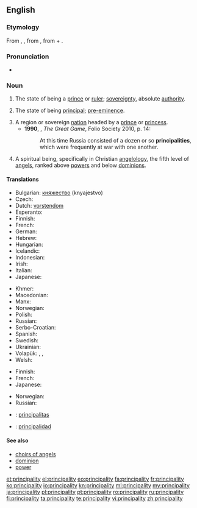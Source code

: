 ==English==

===Etymology===
From {{etyl|xno|en}} {{term|principalté|lang=fro}}, {{etyl|frm|en}} {{term|principalté|lang=frm}}, from {{etyl|LL.|en}} {{term|principalitas}}, from {{etyl|la|en}} {{term|principalis|principālis|principal|lang=la}} + {{term|-tas}}.

===Pronunciation===
* {{a|UK}} {{IPA|/pɹɪnsᵻˈpalᵻti/}}

===Noun===
{{en-noun|principalities}}

# {{context|obsolete}} The state of being a [[prince]] or [[ruler]]; [[sovereignty]], absolute [[authority]]. {{defdate|14th-19th c.}}
# {{context|now|_|rare}} The state of being [[principal]]; [[pre-eminence]]. {{defdate|from 14th c.}}
# A region or sovereign [[nation]] headed by a [[prince]] or [[princess]]. {{defdate|from 14th c.}}
#* '''1990''', {{w|Peter Hopkirk}}, ''The Great Game'', Folio Society 2010, p. 14:
#*: At this time Russia consisted of a dozen or so '''principalities''', which were frequently at war with one another.
# {{context|theology}} A spiritual being, specifically in Christian [[angelology]], the fifth level of [[angel]]s, ranked above [[power]]s and below [[dominion]]s. {{defdate|from 16th c.}}

====Translations====
{{trans-top|region}}
* Bulgarian: [[княжество]] (knyajestvo)
* Czech: {{t-|cs|knížectví|n}}
* Dutch: [[vorstendom]] {{n}}
* Esperanto: {{t-|eo|princlando}}
* Finnish: {{t+|fi|ruhtinaskunta}}
* French: {{t+|fr|principauté|f}}
* German: {{t+|de|Fürstentum|n}}
* Hebrew: {{t-|he|נסיכות|f|tr=nesikhut|sc=Hebr}}
* Hungarian: {{t+|hu|fejedelemség}}
* Icelandic: {{t-|is|furstadæmi|n}}
* Indonesian: {{t-|id|kepangeranan}}
* Irish: {{t-|ga|prionsacht|f}}
* Italian: {{t+|it|principato|m}}
* Japanese: {{t+|ja|公国|tr=kōkoku}}
{{trans-mid}}
* Khmer: {{t-|km|ក្សត្របុរី|sc=Khmr|tr=ksat bo’rəy}}
* Macedonian: {{t-|mk|кнежевство|n|tr=knéževstvo}}
* Manx: {{t-|gv|prinsaght|f}}
* Norwegian: {{t-|no|fyrstedømme|n}}
* Polish: {{t+|pl|księstwo|n}}
* Russian: {{t+|ru|княжество|n|tr=kn'ážestvo}}
* Serbo-Croatian: {{t-|sh|kneževina|f}}
* Spanish: {{t-|es|principado|m}}
* Swedish: {{t-|sv|furstendöme|n}}
* Ukrainian: {{t-|uk|kнязівство|n|tr=knjazívstvo}}
* Volapük: {{qualifier|ruled by male or female}} {{t+|vo|plinän}}, {{qualifier|by male}} {{t-|vo|hiplinän}}, {{qualifier|by female}} {{t-|vo|jiplinän}}
* Welsh: {{t-|cy|tywysogaeth|f}}
{{trans-bottom}}

{{trans-top|in angelology}}
* Finnish: {{t+|fi|valta}}
* French: {{t+|fr|principauté|f}}
* Japanese: {{t-|ja|権天使|tr=ken-tenshi}}
{{trans-mid}}
* Norwegian: {{t-|no|fyrstedømme|n}}
* Russian: {{t+|ru|начала|n-p|tr=načála}}
{{trans-bottom}}

{{checktrans}}
* {{ttbc|la}}:  [[principalitas]] {{f}}
* {{ttbc|es}}: [[principalidad]] {{f}}

====See also====
* [[choirs of angels]]
* [[dominion]]
* [[power]]

[[et:principality]]
[[el:principality]]
[[eo:principality]]
[[fa:principality]]
[[fr:principality]]
[[ko:principality]]
[[io:principality]]
[[kn:principality]]
[[ml:principality]]
[[my:principality]]
[[ja:principality]]
[[pl:principality]]
[[pt:principality]]
[[ro:principality]]
[[ru:principality]]
[[fi:principality]]
[[ta:principality]]
[[te:principality]]
[[vi:principality]]
[[zh:principality]]
